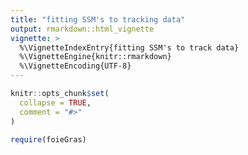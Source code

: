 ```yaml
---
title: "fitting SSM's to tracking data"
output: rmarkdown::html_vignette
vignette: >
  %\VignetteIndexEntry{fitting SSM's to track data}
  %\VignetteEngine{knitr::rmarkdown}
  %\VignetteEncoding{UTF-8}
---
```


```r
knitr::opts_chunk$set(
  collapse = TRUE,
  comment = "#>"
)
```

```r
require(foieGras)
```

